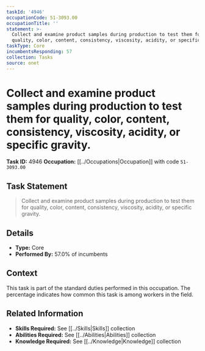 ```yaml
---
taskId: '4946'
occupationCode: 51-3093.00
occupationTitle: ''
statement: >-
  Collect and examine product samples during production to test them for
  quality, color, content, consistency, viscosity, acidity, or specific gravity.
taskType: Core
incumbentsResponding: 57
collection: Tasks
source: onet
---
```

# Collect and examine product samples during production to test them for quality, color, content, consistency, viscosity, acidity, or specific gravity.

**Task ID:** 4946
**Occupation:** [[../Occupations|Occupation]] with code `51-3093.00`

## Task Statement

> Collect and examine product samples during production to test them for quality, color, content, consistency, viscosity, acidity, or specific gravity.

## Details

- **Type:** Core
- **Performed By:** 57.0% of incumbents

## Context

This task is part of the standard duties performed in this occupation. The percentage indicates how common this task is among workers in the field.

## Related Information

- **Skills Required:** See [[../Skills|Skills]] collection
- **Abilities Required:** See [[../Abilities|Abilities]] collection
- **Knowledge Required:** See [[../Knowledge|Knowledge]] collection
